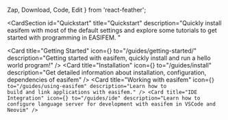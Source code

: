   Zap,
  Download,
  Code,
  Edit
} from 'react-feather';

<CardSection
  id="Quickstart"
  title="Quickstart"
  description="Quickly install easifem with most of the default settings and explore some tutorials to get started with programming in EASIFEM. "
>
  <Card
    title="Getting Started"
    icon={<Zap />}
    to="/guides/getting-started/"
    description="Getting started with easifem, quickly install and run a hello world program!"
  />
  <Card
    title="Installation"
    icon={<Download />}
    to="/guides/install"
    description="Get detailed information about installation, configuration, dependencies of easifem"
  />
  <Card
    title="Working with easifem"
    icon={<Code />}
    to="/guides/using-easifem"
    description="Learn how to build and link applications with easifem."
  />
  <Card
    title="IDE Integration"
    icon={<Edit />}
    to="/guides/ide"
    description="Learn how to configure language server for development with easifem in VSCode and Neovim"
  />
</CardSection>
